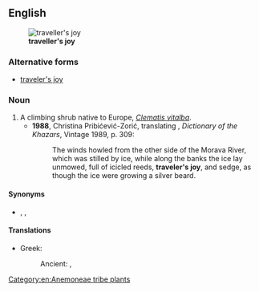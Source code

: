 ==English==
[[Image:Clematis vitalba flowers 230702.jpg|thumb|'''traveller's joy''']]

===Alternative forms===
*[[traveler's joy]] {{i|US}}
{{wikipedia}}
{{wikispecies}}

===Noun===
{{en-noun|head=[[traveller]][['s]] [[joy]]|-}}

# A climbing shrub native to Europe, ''[[Clematis vitalba]]''.
#*'''1988''', Christina Pribićević-Zorić, translating {{w|Milorad Pavić}}, ''Dictionary of the Khazars'', Vintage 1989, p. 309:
#*:The winds howled from the other side of the Morava River, which was stilled by ice, while along the banks the ice lay unmowed, full of icicled reeds, '''traveler's joy''', and sedge, as though the ice were growing a silver beard.

====Synonyms====
* {{sense|Clematis vitalba}} {{l|en|lady's bower}}, {{l|en|old man's beard}}, {{l|en|virgin's bower}}

====Translations====
{{trans-top|''Clematis vitalba''}}
* Greek:
*: Ancient: {{t|grc|ἀθραγένη|f}}, {{t|grc|κληματίς|f}}
{{trans-mid}}
{{trans-bottom}}

[[Category:en:Anemoneae tribe plants]]